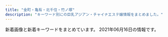 ```yaml
---
title: "金町・亀有・北千住・竹ノ塚"
description: "キーワード別にの巨乳アジアン・チャイナエステ嬢情報をまとめました。"
---
```


新着画像と新着キーワードをまとめています。
2021年06月16日の情報です。

<DmmAffiliateIns />
<KeywordTable
  shops={
    [
    {
        "keywords": {},
        "name": "\u7652\u3057\u306e\u5bb6",
        "station": "JR\u4e80\u6709\u99c5\u5317\u53e3",
        "img_links": [
            "http://www.maria0228.com/img/7.jpg",
            "http://www.maria0228.com/img/nana.jpg",
            "http://www.maria0228.com/img/3.jpg",
            "http://www.maria0228.com/img/danni.jpg",
            "http://www.maria0228.com/img/6.jpg",
            "http://www.maria0228.com/img/aya.jpg",
            "http://www.maria0228.com/img/yuri.jpg",
            "http://www.maria0228.com/img/ayumi.jpg",
            "http://www.maria0228.com/img/4.jpg",
            "http://www.maria0228.com/img/1.jpg",
            "http://www.maria0228.com/img/5.jpg",
            "http://www.maria0228.com/img/erika.jpg",
            "http://www.maria0228.com/img/mina.jpg",
            "http://www.maria0228.com/img/2.jpg"
        ],
        "url": "http://www.maria0228.com/"
    },
    {
        "station": "JR\u91d1\u753a\u99c5\u5317\u53e3",
        "img_links": [],
        "keywords": {},
        "name": "\u30e9\u30c3\u30b7\u30e5",
        "url": "https://lush.jpn.vin/"
    },
    {
        "station": "JR\u4e80\u6709\u99c5\u5357\u53e3",
        "img_links": [
            "https://renren.tyo.cm/images/sp_top.png",
            "https://renren.tyo.cm/images/link_nav04.jpg",
            "https://renren.tyo.cm/images/tit_new.png",
            "https://renren.tyo.cm/photos/sites/41/2021/05/2021052004155822.jpg",
            "https://renren.tyo.cm/images/side_tel.jpg",
            "https://renren.tyo.cm/photos/sites/41/2021/05/2021052004154256.jpg",
            "https://renren.tyo.cm/images/acc1.jpg",
            "https://renren.tyo.cm/images/link_nav02.jpg",
            "https://renren.tyo.cm/images/link_nav05.jpg",
            "https://renren.tyo.cm/images/top.png",
            "https://renren.tyo.cm/photos/sites/41/2021/05/2021052004153875.jpg",
            "https://renren.tyo.cm/images/acc2.jpg",
            "https://renren.tyo.cm/images/side_mobile.jpg",
            "https://renren.tyo.cm/images/acc3.jpg",
            "https://renren.tyo.cm/photos/sites/41/2021/05/202105200415347.jpg",
            "https://renren.tyo.cm/images/end.png",
            "https://renren.tyo.cm/photos/sites/41/2021/05/2021052004154611.jpg",
            "https://renren.tyo.cm/images/link_nav03.jpg",
            "https://renren.tyo.cm/images/staff01.png",
            "https://renren.tyo.cm/photos/sites/41/2021/05/2021052004155498.jpg",
            "https://renren.tyo.cm/images/staff02.png",
            "https://renren.tyo.cm/images/link_nav06.jpg",
            "https://renren.tyo.cm/images/tit_pick.png",
            "https://renren.tyo.cm/images/acc4.jpg",
            "https://renren.tyo.cm/photos/sites/41/2021/05/2021052004155091.jpg",
            "https://renren.tyo.cm/images/link_nav01.jpg",
            "https://renren.tyo.cm/images/acc5.jpg",
            "https://renren.tyo.cm/images/tit_link.png",
            "https://renren.tyo.cm/images/acc6.jpg"
        ],
        "keywords": {
            "88": 3,
            "E": 2,
            "D": 3,
            "C": 1,
            "85": 2,
            "83": 1,
            "86": 1,
            "F": 1
        },
        "url": "https://renren.tyo.cm/",
        "name": "Aroma RenRen"
    },
    {
        "img_links": [
            "http://e-luxury.work/images/news.jpg",
            "http://e-luxury.work/images/interior_t.jpg",
            "http://e-luxury.work/img/minami1.jpg",
            "http://e-luxury.work/images/int2.jpg",
            "http://e-luxury.work/images/sys.jpg",
            "http://e-luxury.work/images/4.jpg",
            "http://e-luxury.work/img/mimi1.jpg",
            "http://e-luxury.work/images/6.jpg",
            "http://e-luxury.work/images/mobile.jpg",
            "http://e-luxury.work/images/ta.jpg",
            "http://e-luxury.work/img/kayo1.jpg",
            "http://e-luxury.work/img/momoka1.jpg",
            "http://e-luxury.work/images/head.jpg",
            "http://e-luxury.work/images/7.jpg",
            "http://e-luxury.work/images/3.jpg",
            "http://e-luxury.work/img/mina1.jpg",
            "http://e-luxury.work/images/1.jpg",
            "http://e-luxury.work/images/tel.jpg",
            "http://e-luxury.work/images/b1.jpg",
            "http://e-luxury.work/images/staff_t.jpg",
            "http://e-luxury.work/img/kayo2.jpg",
            "http://e-luxury.work/images/5.jpg",
            "http://e-luxury.work/images/2.jpg",
            "http://e-luxury.work/img/eri1.jpg",
            "http://e-luxury.work/images/int1.jpg",
            "http://e-luxury.work/images/tt.jpg",
            "http://e-luxury.work/img/yuki1.jpg"
        ],
        "name": "Angel",
        "keywords": {},
        "url": "http://e-luxury.work/",
        "station": "\u7dbe\u702c\u99c5\u897f\u53e3"
    },
    {
        "keywords": {},
        "name": "\u611b",
        "url": "http://ayase-ai.jpest.net/",
        "img_links": [
            "http://ayase-ai.jpest.net/uploads//sites/33/2020/11/m-top02-1.jpg",
            "http://ayase-ai.jpest.net/uploads//sites/33/2020/11/g6-225x300.jpg",
            "http://ayase-ai.jpest.net/uploads//sites/33/2021/01/g1.jpg",
            "http://ayase-ai.jpest.net/uploads//sites/33/2020/12/r2-1.png",
            "http://ayase-ai.jpest.net/uploads//sites/33/2021/04/g1-225x300.jpg",
            "http://ayase-ai.jpest.net/uploads//sites/33/2020/12/main_bottom-1.png",
            "http://ayase-ai.jpest.net/uploads//sites/33/2020/12/main_bottom.png",
            "http://ayase-ai.jpest.net/uploads//sites/33/2020/11/g1.jpg",
            "http://ayase-ai.jpest.net/uploads//sites/33/2020/11/g5-225x300.jpg",
            "http://ayase-ai.jpest.net/uploads//sites/33/2020/12/re.jpg",
            "http://ayase-ai.jpest.net/uploads//sites/33/2020/11/g3-225x300.jpg",
            "http://ayase-ai.jpest.net/uploads//sites/33/2020/12/ma01-1.jpg",
            "http://ayase-ai.jpest.net/uploads//sites/33/2020/12/ss.png",
            "http://ayase-ai.jpest.net/uploads//sites/33/2020/12/r3-1.png",
            "http://ayase-ai.jpest.net/uploads//sites/33/2020/11/g4-225x300.jpg",
            "http://ayase-ai.jpest.net/uploads//sites/33/2020/12/mobile-1.jpg",
            "http://ayase-ai.jpest.net/uploads//sites/33/2020/11/g5.jpg",
            "http://ayase-ai.jpest.net/uploads//sites/33/2020/12/shishu-2.png",
            "http://ayase-ai.jpest.net/uploads//sites/33/2020/11/g2.jpg",
            "http://ayase-ai.jpest.net/uploads//sites/33/2020/11/g4.jpg",
            "http://ayase-ai.jpest.net/uploads//sites/33/2020/12/main_top.png",
            "http://ayase-ai.jpest.net/uploads//sites/33/2020/12/r4-1.png",
            "http://ayase-ai.jpest.net/uploads//sites/33/2020/11/g1-225x300.jpg",
            "http://ayase-ai.jpest.net/uploads//sites/33/2020/11/g6.jpg",
            "http://ayase-ai.jpest.net/uploads//sites/33/2020/12/r1.png",
            "http://ayase-ai.jpest.net/uploads//sites/33/2020/11/g2-225x300.jpg",
            "http://ayase-ai.jpest.net/uploads//sites/33/2020/12/main_top-1.png",
            "http://ayase-ai.jpest.net/uploads//sites/33/2021/01/g1-225x300.jpg",
            "http://ayase-ai.jpest.net/uploads//sites/33/2021/04/g1.jpg",
            "http://ayase-ai.jpest.net/uploads//sites/33/2020/11/g3.jpg"
        ],
        "station": "\u7dbe\u702c\u99c5\u6771\u53e3"
    },
    {
        "url": "http://esthe-aroma.xyz/",
        "name": "\u5927\u5bb6\u65cf",
        "keywords": {
            "86": 3,
            "87": 3
        },
        "img_links": [
            "http://esthe-aroma.xyz/images/blog_002.png",
            "http://esthe-aroma.xyz/images/esthe1.jpg",
            "http://esthe-aroma.xyz/images/main-sp.jpg",
            "http://esthe-aroma.xyz/images/esthe3.jpg",
            "http://esthe-aroma.xyz/images/acc.jpg",
            "http://esthe-aroma.xyz/images/cg01.jpg",
            "http://esthe-aroma.xyz/images/esthe2.jpg",
            "http://esthe-aroma.xyz/images/gallery.png",
            "http://esthe-aroma.xyz/images/staff.png",
            "http://esthe-aroma.xyz/images/home_002.png",
            "http://esthe-aroma.xyz/images/friend.png",
            "http://esthe-aroma.xyz/images/link.png",
            "http://esthe-aroma.xyz/images/main1.jpg",
            "http://esthe-aroma.xyz/images/cg02.jpg",
            "http://esthe-aroma.xyz/images/home.png",
            "http://esthe-aroma.xyz/images/header3.png",
            "http://esthe-aroma.xyz/images/acc1.jpg",
            "http://esthe-aroma.xyz/images/clear.png",
            "http://esthe-aroma.xyz/images/info.png"
        ],
        "station": "\u7af9\u30ce\u585a\u99c5\u6771\u53e3"
    },
    {
        "keywords": {
            "83": 1,
            "D": 4,
            "86": 3,
            "87": 1,
            "90": 1,
            "85": 3,
            "E": 2,
            "84": 1,
            "C": 2
        },
        "img_links": [
            "http://iris.este.work/int1.png",
            "http://iris.este.work/staff_t.jpg",
            "http://iris.este.work/2/uploadimg/1610606533.jpg",
            "http://iris.este.work/2/uploadimg/1604372331.jpg",
            "http://iris.este.work/2/uploadimg/1597642441.jpeg",
            "http://iris.este.work/2/uploadimg/1597806778.jpg",
            "http://iris.este.work/sys2.jpg",
            "http://iris.este.work/2/uploadimg/1587527512.jpg",
            "http://iris.este.work/2/uploadimg/1607661251.jpg",
            "http://iris.este.work/2/uploadimg/1591787978.jpg",
            "http://iris.este.work/2/uploadimg/1610606666.jpg",
            "http://iris.este.work/s1.png",
            "http://iris.este.work/sys1.jpg",
            "http://iris.este.work/2/uploadimg/1615527059.jpeg",
            "http://iris.este.work/news.jpg",
            "http://iris.este.work/head.jpg",
            "http://iris.este.work/2/uploadimg/1587527299.jpg"
        ],
        "station": "JR\u5317\u5343\u4f4f\u99c5\u6771\u53e3",
        "name": "IRIS \uff5e\u30a2\u30a4\u30ea\u30b9\uff5e",
        "url": "http://iris.este.work/"
    },
    {
        "name": "Spring-\u30b9\u30d7\u30ea\u30f3\u30b0-",
        "url": "http://spring02.est888.com/",
        "img_links": [
            "http://spring02.est888.com/css/staff/staff003-b.png",
            "http://spring02.est888.com/css/staff/staff01-a.png",
            "http://spring02.est888.com/css/staff/staff04-a.png",
            "http://spring02.est888.com/css/staff/staff005.png",
            "http://spring02.est888.com/css/staff/staff01-b.png",
            "http://spring02.est888.com/css/staff/staff01.png",
            "http://spring02.est888.com/css/staff/staff010-a.png",
            "http://spring02.est888.com/css/staff/staff12-b.png",
            "http://spring02.est888.com/css/staff/staff11-b.png",
            "http://spring02.est888.com/css/top02-left.png",
            "http://spring02.est888.com/css/staff/staff005-a.png",
            "http://spring02.est888.com/css/staff/staff09-a.png",
            "http://spring02.est888.com/css/staff/staff005-b.png",
            "http://spring02.est888.com/css/staff/staff04-b.png",
            "http://spring02.est888.com/css/nav/nav-002.png",
            "http://spring02.est888.com/css/nav/nav-005.png",
            "http://spring02.est888.com/css/top04.png",
            "http://spring02.est888.com/css/staff/staff03.png",
            "http://spring02.est888.com/css/tel.png",
            "http://spring02.est888.com/css/staff/staff12-a.png",
            "http://spring02.est888.com/css/nav/nav-006.png",
            "http://spring02.est888.com/css/nav/nav-001.png",
            "http://spring02.est888.com/css/nav/nav-004.png",
            "http://spring02.est888.com/css/staff/staff11-a.png",
            "http://spring02.est888.com/css/staff/staff010.png",
            "http://spring02.est888.com/css/staff/staff11.png",
            "http://spring02.est888.com/css/staff/staff12.png",
            "http://spring02.est888.com/css/staff/staff04.png",
            "http://spring02.est888.com/css/staff/staff09.png",
            "http://spring02.est888.com/css/staff/staff008-b.png",
            "http://spring02.est888.com/css/osusume01.png",
            "http://spring02.est888.com/css/nav/nav-003.png",
            "http://spring02.est888.com/css/staff/staff010-b.png",
            "http://spring02.est888.com/css/staff/staff03-a.png",
            "http://spring02.est888.com/css/staff/staff0008.png",
            "http://spring02.est888.com/css/staff/staff09-b.png",
            "http://spring02.est888.com/css/top003.png",
            "http://spring02.est888.com/css/top01.png"
        ],
        "station": "\u7dbe\u702c\u99c5\u897f\u53e3",
        "keywords": {
            "C": 4,
            "85": 3,
            "89": 1,
            "84": 1,
            "G": 1,
            "91": 1,
            "90": 3,
            "E": 2
        }
    },
    {
        "station": "JR\u4e80\u6709\u99c5\u5317\u53e3",
        "img_links": [
            "http://massage-esthe.red/images/slider/slide3.png",
            "http://massage-esthe.red/images/staff_images/sta3.jpg",
            "http://massage-esthe.red/images/r2.jpg",
            "http://massage-esthe.red/images/an_5_02.jpg",
            "http://massage-esthe.red/images/r7.jpg",
            "http://massage-esthe.red/images/an_1_01.jpg",
            "http://massage-esthe.red/images/slider/slide1s.png",
            "http://massage-esthe.red/images/slider/slide1.png",
            "http://massage-esthe.red/images/staff_images/st5.jpg",
            "http://massage-esthe.red/images/an_6_01.jpg",
            "http://massage-esthe.red/images/slider/slide3s.png",
            "http://massage-esthe.red/images/r6.jpg",
            "http://massage-esthe.red/images/staff_images/sta7.jpg",
            "http://massage-esthe.red/images/staff_images/st9.jpg",
            "http://massage-esthe.red/images/slider/slide4s.png",
            "http://massage-esthe.red/images/staff_images/sl.png",
            "http://massage-esthe.red/images/staff_images/sta6.jpg",
            "http://massage-esthe.red/images/staff_images/st1.jpg",
            "http://massage-esthe.red/images/staff_images/st6.jpg",
            "http://massage-esthe.red/images/an_6_02.jpg",
            "http://massage-esthe.red/images/an_2_01.jpg",
            "http://massage-esthe.red/images/no.png",
            "http://massage-esthe.red/images/e.jpg",
            "http://massage-esthe.red/images/staff_images/sta9.jpg",
            "http://massage-esthe.red/images/r5.jpg",
            "http://massage-esthe.red/images/an_1_02.jpg",
            "http://massage-esthe.red/images/an_3_01.jpg",
            "http://massage-esthe.red/images/r4.jpg",
            "http://massage-esthe.red/images/staff_images/st2.jpg",
            "http://massage-esthe.red/images/index-2.jpg",
            "http://massage-esthe.red/images/slider/slide2.png",
            "http://massage-esthe.red/images/slider/slide5.png",
            "http://massage-esthe.red/images/staff_images/st3.jpg",
            "http://massage-esthe.red/images/an_5_01.jpg",
            "http://massage-esthe.red/images/r3.jpg",
            "http://massage-esthe.red/images/slider/slide5s.png",
            "http://massage-esthe.red/images/staff_images/sta1.jpg",
            "http://massage-esthe.red/images/an_2_02.jpg",
            "http://massage-esthe.red/images/index-1.jpg",
            "http://massage-esthe.red/images/an_4_01.jpg",
            "http://massage-esthe.red/images/line1.jpg",
            "http://massage-esthe.red/images/staff_images/sta2.jpg",
            "http://massage-esthe.red/images/slider/slide2s.png",
            "http://massage-esthe.red/images/line.jpg",
            "http://massage-esthe.red/images/staff_images/sta5.jpg",
            "http://massage-esthe.red/images/an_4_02.jpg",
            "http://massage-esthe.red/images/staff_images/st4.jpg",
            "http://massage-esthe.red/images/qr.jpg",
            "http://massage-esthe.red/images/slider/slide4.png",
            "http://massage-esthe.red/images/fbb.jpg",
            "http://massage-esthe.red/images/an_3_02.jpg",
            "http://massage-esthe.red/images/staff_images/st7.jpg",
            "http://massage-esthe.red/images/staff_images/sta4.jpg"
        ],
        "keywords": {
            "D": 20,
            "C": 2,
            "86": 32
        },
        "url": "http://massage-esthe.red/",
        "name": "BODY RESORT"
    },
    {
        "name": "Angela \u30a2\u30f3\u30b8\u30a7\u30e9",
        "img_links": [
            "http://angela.esjp.xyz/images/newsbg.png",
            "http://angela.esjp.xyz/girl/5.jpg",
            "http://angela.esjp.xyz/images/mobile_bg.png",
            "http://angela.esjp.xyz/girl/3.jpg",
            "http://angela.esjp.xyz/girl/2.jpg",
            "http://angela.esjp.xyz/images/roomimg/photo01.jpg",
            "http://angela.esjp.xyz/images/staff_bg.png",
            "http://angela.esjp.xyz/images/pickup_line.png",
            "http://angela.esjp.xyz/girl/4.jpg",
            "http://angela.esjp.xyz/girl/1.jpg",
            "http://angela.esjp.xyz/girl/6.jpg",
            "http://angela.esjp.xyz/images/roomimg/photo02.jpg",
            "http://angela.esjp.xyz/images/tel_footer.png",
            "http://angela.esjp.xyz/images/nophotos.jpg",
            "http://angela.esjp.xyz/images/topbg.jpg"
        ],
        "station": "\u7dbe\u702c\u99c5\u6771\u53e3",
        "url": "http://angela.esjp.xyz/",
        "keywords": {}
    },
    {
        "keywords": {
            "86": 35,
            "87": 9,
            "D": 87,
            "85": 34,
            "84": 9
        },
        "station": "JR\u91d1\u753a\u99c5\u5317\u53e3",
        "url": "http://urara.tyo.cm/",
        "img_links": [
            "http://urara.tyo.cm/images/top.png",
            "http://urara.tyo.cm/images/slider03.png",
            "http://urara.tyo.cm/photos/sites/5/2021/06/2021060107130435.jpg",
            "http://urara.tyo.cm/images/link_nav01.png",
            "http://urara.tyo.cm/images/pagetop.png",
            "http://urara.tyo.cm/images/link_nav04.png",
            "http://urara.tyo.cm/photos/sites/5/2020/09/2020091508111353.jpg",
            "http://urara.tyo.cm/images/tit_staff01.png",
            "http://urara.tyo.cm/photos/sites/5/2020/07/2020072904152581.jpg",
            "http://urara.tyo.cm/images/slider02.png",
            "http://urara.tyo.cm/images/link_nav03.png",
            "http://urara.tyo.cm/images/link_nav06.png",
            "http://urara.tyo.cm/images/tit_info01.png",
            "http://urara.tyo.cm/photos/sites/5/2020/08/2020082101302071.jpg",
            "http://urara.tyo.cm/images/link_nav05.png",
            "http://urara.tyo.cm/photos/sites/5/2020/07/2020072904152438.jpg",
            "http://urara.tyo.cm/photos/sites/5/2020/11/2020112706272440.jpg",
            "http://urara.tyo.cm/photos/sites/5/2020/07/2020072904152474.jpg",
            "http://urara.tyo.cm/images/link_nav02.png",
            "http://urara.tyo.cm/images/tit_staff02.png",
            "http://urara.tyo.cm/photos/sites/5/2021/06/2021060107130367.jpg",
            "http://urara.tyo.cm/images/slider01.png",
            "http://urara.tyo.cm/images/ico02.png",
            "http://urara.tyo.cm/photos/sites/5/2020/07/2020072904152344.jpg",
            "http://urara.tyo.cm/images/tit_info02.png",
            "http://urara.tyo.cm/photos/sites/5/2021/02/2021021804210413.jpg",
            "http://urara.tyo.cm/images/bg_infotit.png"
        ],
        "name": "\u9e97"
    },
    {
        "keywords": {},
        "station": "\u7dbe\u702c\u99c5\u6771\u53e3",
        "url": "http://bananokoi.ies.bz/",
        "img_links": [],
        "name": "\u82b1\u306e\u604b"
    },
    {
        "name": "\u96c5",
        "keywords": {
            "88": 3,
            "86": 3,
            "D": 6
        },
        "station": "\u4e94\u53cd\u91ce\u99c5",
        "img_links": [
            "http://www.relax-miyabi.com/img/icon_tel.png",
            "http://www.relax-miyabi.com/img/slider/1.jpg",
            "http://www.relax-miyabi.com/img/glo_03_off.jpg",
            "http://www.relax-miyabi.com/files/019.jpg",
            "http://www.relax-miyabi.com/files/014-02.jpg",
            "http://www.relax-miyabi.com/img/slider/2.jpg",
            "http://www.relax-miyabi.com/files/014.jpg",
            "http://www.relax-miyabi.com/img/glo_05_off.jpg",
            "http://www.relax-miyabi.com/img/bnr-01_off.jpg",
            "http://www.relax-miyabi.com/img/bnr-02_off.jpg",
            "http://www.relax-miyabi.com/img/h4-top.jpg",
            "http://www.relax-miyabi.com/files/019-02.jpg",
            "http://www.relax-miyabi.com/img/top-course2_off.jpg",
            "http://www.relax-miyabi.com/files/019-03.jpg",
            "http://www.relax-miyabi.com/img/glo_02_off.jpg",
            "http://www.relax-miyabi.com/img/glo_01_off.jpg",
            "http://www.relax-miyabi.com/img/glo_06_off.jpg",
            "http://www.relax-miyabi.com/files/014-03.jpg",
            "http://www.relax-miyabi.com/img/glo_04_off.jpg",
            "http://www.relax-miyabi.com/img/top-h5R2.jpg",
            "http://www.relax-miyabi.com/img/top-h5R.jpg",
            "http://www.relax-miyabi.com/img/top-course_off.jpg",
            "http://www.relax-miyabi.com/img/footer-top_off.jpg",
            "http://www.relax-miyabi.com/img/slider/3.jpg"
        ],
        "url": "http://www.relax-miyabi.com/"
    },
    {
        "keywords": {},
        "name": "W\u30fb\u30db\u30ef\u30a4\u30c8",
        "url": "https://white.tyo.cm/",
        "img_links": [],
        "station": "JR\u4e80\u6709\u99c5\u5317\u53e3"
    },
    {
        "keywords": {},
        "url": "http://manzoku666.ests.jp/",
        "name": "\u82b1\u6d77",
        "img_links": [],
        "station": "JR\u4e80\u6709\u99c5\u5317\u53e3"
    },
    {
        "name": "Sakura",
        "url": "http://esthe-aroma.biz/",
        "station": "JR\u91d1\u753a\u99c5\u5317\u53e3",
        "img_links": [
            "http://esthe-aroma.biz/img/tr01.jpg",
            "http://esthe-aroma.biz/img/ff.jpg",
            "http://esthe-aroma.biz/img/cg05.jpg",
            "http://esthe-aroma.biz/img/m01.jpg",
            "http://esthe-aroma.biz/img/m05.jpg",
            "http://esthe-aroma.biz/img/m03a.jpg",
            "http://esthe-aroma.biz/img/m01a.jpg",
            "http://esthe-aroma.biz/img/syst.jpg",
            "http://esthe-aroma.biz/img/cg01.jpg",
            "http://esthe-aroma.biz/img/cg07.jpg",
            "http://esthe-aroma.biz/img/cg011.jpg",
            "http://esthe-aroma.biz/img/cg10.jpg",
            "http://esthe-aroma.biz/img/cg03.jpg",
            "http://esthe-aroma.biz/img/m06.jpg",
            "http://esthe-aroma.biz/img/cg04.jpg",
            "http://esthe-aroma.biz/img/m03.jpg",
            "http://esthe-aroma.biz/img/cg09.jpg",
            "http://esthe-aroma.biz/img/cg06.jpg",
            "http://esthe-aroma.biz/img/cg021.jpg",
            "http://esthe-aroma.biz/img/fla03.jpg",
            "http://esthe-aroma.biz/img/m02.jpg",
            "http://esthe-aroma.biz/img/acct.jpg",
            "http://esthe-aroma.biz/img/fla01.jpg",
            "http://esthe-aroma.biz/img/fla02.jpg",
            "http://esthe-aroma.biz/img/tr02.jpg",
            "http://esthe-aroma.biz/img/cg02.jpg",
            "http://esthe-aroma.biz/img/m05a.jpg",
            "http://esthe-aroma.biz/img/m02a.jpg",
            "http://esthe-aroma.biz/img/no.png",
            "http://esthe-aroma.biz/img/m04.jpg",
            "http://esthe-aroma.biz/img/stal.jpg",
            "http://esthe-aroma.biz/img/top.jpg",
            "http://esthe-aroma.biz/img/cg041.jpg",
            "http://esthe-aroma.biz/img/cg101.jpg"
        ],
        "keywords": {
            "D": 18,
            "86": 14,
            "88": 4
        }
    },
    {
        "name": "\u7f8e\u5802",
        "keywords": {},
        "station": "JR\u5317\u5343\u4f4f\u99c5\u6771\u53e3",
        "img_links": [
            "http://aroma-heal.com/img/t-t.jpg",
            "http://aroma-heal.com/img/t-r.jpg",
            "http://aroma-heal.com/img/sys1.png",
            "http://aroma-heal.com/img/adrs.jpg",
            "http://aroma-heal.com/img/sys4.png",
            "http://aroma-heal.com/img/info.jpg",
            "http://aroma-heal.com/img/sys2.png",
            "http://aroma-heal.com/img/botton.jpg",
            "http://aroma-heal.com/img/t-s.jpg",
            "http://aroma-heal.com/img/pc.jpg",
            "http://aroma-heal.com/img/tit.jpg",
            "http://aroma-heal.com/img/cam.jpg",
            "http://aroma-heal.com/img/add.jpg",
            "http://aroma-heal.com/img/tel.jpg",
            "http://aroma-heal.com/staff/mimi/01.jpg",
            "http://aroma-heal.com/staff/aoi/01.jpg",
            "http://aroma-heal.com/img/sys3.png",
            "http://aroma-heal.com/img/paypay.png",
            "http://aroma-heal.com/img/t-a.jpg",
            "http://aroma-heal.com/staff/yuki/01.jpg",
            "http://aroma-heal.com/img/pic.jpg",
            "http://aroma-heal.com/img/t-o.jpg",
            "http://aroma-heal.com/img/sysetc.png"
        ],
        "url": "http://aroma-heal.com/"
    },
    {
        "url": "http://www.hi-msg.com/tulip/",
        "name": "Tulip\uff5e\u30c1\u30e5\u30fc\u30ea\u30c3\u30d7",
        "keywords": {},
        "station": "JR\u5357\u5343\u4f4f\u99c5\u5357\u53e3",
        "img_links": []
    },
    {
        "url": "http://www.kenyoku.work/",
        "name": "\u5065\u6b32",
        "keywords": {},
        "station": "JR\u91d1\u753a\u99c5\u5317\u53e3",
        "img_links": [
            "http://www.kenyoku.work/img/risa1.jpg",
            "http://www.kenyoku.work/images/int2.png",
            "http://www.kenyoku.work/img/ami1.jpg",
            "http://www.kenyoku.work/images/1.jpg",
            "http://www.kenyoku.work/images/interior_t.jpg",
            "http://www.kenyoku.work/images/b1.jpg",
            "http://www.kenyoku.work/images/head.jpg",
            "http://www.kenyoku.work/img/hana1.jpg",
            "http://www.kenyoku.work/images/staff_t.jpg",
            "http://www.kenyoku.work/images/2.jpg",
            "http://www.kenyoku.work/img/miki1.jpg",
            "http://www.kenyoku.work/images/3.jpg",
            "http://www.kenyoku.work/images/int1.png",
            "http://www.kenyoku.work/images/info.png",
            "http://www.kenyoku.work/images/s1.png",
            "http://www.kenyoku.work/images/mobile.jpg",
            "http://www.kenyoku.work/images/news.jpg",
            "http://www.kenyoku.work/images/sys.jpg",
            "http://www.kenyoku.work/images/4.jpg",
            "http://www.kenyoku.work/images/b2.jpg"
        ]
    },
    {
        "url": "http://www.yurikago-massage.work/",
        "keywords": {
            "D": 14,
            "85": 8,
            "88": 4,
            "87": 4,
            "86": 6,
            "E": 4,
            "C": 15,
            "F": 4
        },
        "name": "\u3086\u308a\u304b\u3054",
        "img_links": [
            "http://www.yurikago-massage.work/img/st9.jpg",
            "http://www.yurikago-massage.work/img/sta8.jpg",
            "http://www.yurikago-massage.work/img/st12.jpg",
            "http://www.yurikago-massage.work/img/st8.jpg",
            "http://www.yurikago-massage.work/img/st6.jpg",
            "http://www.yurikago-massage.work/img/sta6.jpg",
            "http://www.yurikago-massage.work/img/sta13.jpg",
            "http://www.yurikago-massage.work/img/sta7.jpg",
            "http://www.yurikago-massage.work/img/mo.png",
            "http://www.yurikago-massage.work/img/sta9.jpg",
            "http://www.yurikago-massage.work/img/botton.jpg",
            "http://www.yurikago-massage.work/img/st10.jpg",
            "http://www.yurikago-massage.work/img/st13.jpg",
            "http://www.yurikago-massage.work/img/fla-2.jpg",
            "http://www.yurikago-massage.work/img/sta11.jpg",
            "http://www.yurikago-massage.work/img/nos.jpg",
            "http://www.yurikago-massage.work/img/st11.jpg",
            "http://www.yurikago-massage.work/img/fla-1.jpg",
            "http://www.yurikago-massage.work/img/sta10.jpg",
            "http://www.yurikago-massage.work/img/sta12.jpg",
            "http://www.yurikago-massage.work/img/st7.jpg",
            "http://www.yurikago-massage.work/img/st09.jpg"
        ],
        "station": "JR\u91d1\u753a\u99c5\u5317\u53e3"
    },
    {
        "station": "JR\u4e80\u6709\u99c5\u5317\u53e3",
        "keywords": {},
        "name": "\u30b5\u30e9\u30f3",
        "img_links": [],
        "url": "http://kenkohouse.com/"
    },
    {
        "keywords": {},
        "url": "http://kenkounoie-umejima.este88.com/",
        "name": "\u5065\u5eb7\u306e\u5bb6",
        "station": "\u6885\u5cf6\u99c5",
        "img_links": [
            "http://kenkounoie-umejima.este88.com/gals/emi1.jpg",
            "http://kenkounoie-umejima.este88.com/gals/mimi1.jpg",
            "http://kenkounoie-umejima.este88.com/gals/rika1.jpg",
            "http://kenkounoie-umejima.este88.com/images/img4.jpg",
            "http://kenkounoie-umejima.este88.com/gals/akane1.jpg",
            "http://kenkounoie-umejima.este88.com/images/acc2.jpg",
            "http://kenkounoie-umejima.este88.com/images/img2.jpg",
            "http://kenkounoie-umejima.este88.com/images/qr.jpg",
            "http://kenkounoie-umejima.este88.com/images/img1.jpg",
            "http://kenkounoie-umejima.este88.com/gals/risa1.jpg",
            "http://kenkounoie-umejima.este88.com/images/img3.jpg",
            "http://kenkounoie-umejima.este88.com/images/acc3.jpg",
            "http://kenkounoie-umejima.este88.com/images/info.png",
            "http://kenkounoie-umejima.este88.com/images/acc4.jpg",
            "http://kenkounoie-umejima.este88.com/i/sp02.jpg",
            "http://kenkounoie-umejima.este88.com/gals/kiki1.jpg",
            "http://kenkounoie-umejima.este88.com/images/acc1.jpg",
            "http://kenkounoie-umejima.este88.com/gals/ai1.jpg",
            "http://kenkounoie-umejima.este88.com/images/acc5.jpg"
        ]
    },
    {
        "img_links": [
            "http://iyasinobara.oks.bz/images/s_staff.jpg",
            "http://iyasinobara.oks.bz/photos/sites/36/2020/11/2020112101523963.jpg",
            "http://iyasinobara.oks.bz/images/s_news.jpg",
            "http://iyasinobara.oks.bz/images/room3.jpg",
            "http://iyasinobara.oks.bz/images/s_shedule.jpg",
            "http://iyasinobara.oks.bz/images/room2.jpg",
            "http://iyasinobara.oks.bz/photos/sites/36/2020/02/2020021401252254.jpg",
            "http://iyasinobara.oks.bz/images/room1.jpg",
            "http://iyasinobara.oks.bz/images/room4.jpg",
            "http://iyasinobara.oks.bz/images/top.jpg",
            "http://iyasinobara.oks.bz/photos/sites/36/2021/06/2021061008395550.jpg",
            "http://iyasinobara.oks.bz/images/mobile.jpg",
            "http://iyasinobara.oks.bz/photos/sites/36/2021/03/2021030303232197.jpg"
        ],
        "keywords": {
            "83": 4,
            "85": 4,
            "C": 12,
            "D": 8,
            "90": 4,
            "F": 4,
            "82": 4
        },
        "url": "http://iyasinobara.oks.bz/",
        "station": "JR\u91d1\u753a\u99c5\u5317\u53e3",
        "name": "\u7652\u3057\u306e\u8594\u8587"
    },
    {
        "img_links": [
            "https://bright.xyz.mn/photos/sites/10/2020/08/2020081003373252.jpg",
            "https://bright.xyz.mn/images/2.jpg",
            "https://bright.xyz.mn/photos/sites/10/2021/05/2021052101403735.jpg",
            "https://bright.xyz.mn/photos/sites/10/2021/05/2021052101451231.jpg",
            "https://bright.xyz.mn/photos/sites/10/2021/05/202105210145508-308x411.jpg",
            "https://bright.xyz.mn/images/s_face.jpg",
            "https://bright.xyz.mn/images/top.png",
            "https://bright.xyz.mn/images/staff_bj3.jpg",
            "https://bright.xyz.mn/images/end.png",
            "https://bright.xyz.mn/photos/sites/10/2020/07/2020072612030016.jpg",
            "https://bright.xyz.mn/images/mobile.jpg",
            "https://bright.xyz.mn/images/s_news.jpg",
            "https://bright.xyz.mn/photos/sites/10/2021/05/202105210145508.jpg",
            "https://bright.xyz.mn/images/line.png",
            "https://bright.xyz.mn/photos/sites/10/2020/07/202007261153576.jpg",
            "https://bright.xyz.mn/images/s_therapist.jpg",
            "https://bright.xyz.mn/images/1.jpg",
            "https://bright.xyz.mn/images/news_bj3.jpg",
            "https://bright.xyz.mn/photos/sites/10/2020/08/2020081003373131.jpg",
            "https://bright.xyz.mn/photos/sites/10/2021/05/2021052101403735-308x411.jpg",
            "https://bright.xyz.mn/photos/sites/10/2021/05/2021052101453282.jpg",
            "https://bright.xyz.mn/photos/sites/10/2020/01/2020010607464468.jpg",
            "https://bright.xyz.mn/images/new.jpg",
            "https://bright.xyz.mn/photos/sites/10/2020/07/2020072611535558.jpg",
            "https://bright.xyz.mn/images/s_link.jpg",
            "https://bright.xyz.mn/photos/sites/10/2021/05/2021052003325366.jpg",
            "https://bright.xyz.mn/photos/sites/10/2021/05/2021052101453282-308x411.jpg",
            "https://bright.xyz.mn/images/s_pick.png"
        ],
        "name": "Plaisir\u30fb\u30d7\u30ec\u30b8\u30fc\u30eb",
        "station": "JR\u4e80\u6709\u99c5\u5357\u53e3",
        "keywords": {
            "G": 28,
            "C": 1,
            "85": 28,
            "92": 13,
            "86": 14,
            "88": 28,
            "D": 43,
            "E": 44,
            "87": 14,
            "91": 14
        },
        "url": "https://bright.xyz.mn/"
    },
    {
        "img_links": [],
        "station": "\u897f\u65b0\u4e95\u99c5\u897f\u53e3",
        "url": "http://rakuen.ies.fun/",
        "keywords": {},
        "name": "\u7e01"
    },
    {
        "name": "Arzt spa\u30fb\u30a2\u30eb\u30c4\u30b9\u30d1",
        "station": "JR\u4e80\u6709\u99c5\u5357\u53e3",
        "keywords": {
            "E": 6,
            "88": 4,
            "90": 2,
            "87": 2,
            "D": 4,
            "83": 2
        },
        "url": "https://arzt-spa.iest.info/",
        "img_links": [
            "https://arzt-spa.iest.info/photos/sites/8/2021/05/2021052102083831.jpg",
            "https://arzt-spa.iest.info/photos/sites/8/2021/04/2021042909585676.jpg",
            "https://arzt-spa.iest.info/photos/sites/8/2021/05/2021052003571253.jpg",
            "https://arzt-spa.iest.info/images/end.jpg",
            "https://arzt-spa.iest.info/photos/sites/8/2021/05/2021051108091387.jpg",
            "https://arzt-spa.iest.info/images/bjs3.jpg",
            "https://arzt-spa.iest.info/images/link_line.jpg",
            "https://arzt-spa.iest.info/images/pick.jpg",
            "https://arzt-spa.iest.info/images/top.jpg",
            "https://arzt-spa.iest.info/images/girl_bt.jpg",
            "https://arzt-spa.iest.info/images/news.jpg",
            "https://arzt-spa.iest.info/photos/sites/8/2021/05/2021052102074914.jpg",
            "https://arzt-spa.iest.info/images/staff0.jpg",
            "https://arzt-spa.iest.info/images/staff_line.jpg",
            "https://arzt-spa.iest.info/images/mobile.jpg",
            "https://arzt-spa.iest.info/images/line1.jpg",
            "https://arzt-spa.iest.info/photos/sites/8/2021/04/202104290958056.jpg",
            "https://arzt-spa.iest.info/photos/sites/8/2021/05/2021052003571283.jpg"
        ]
    },
    {
        "name": "\u5922\u306e\u5bb6",
        "keywords": {
            "D": 2,
            "87": 1,
            "C": 10,
            "86": 1
        },
        "station": "\u7af9\u30ce\u585a\u99c5\u6771\u53e3",
        "img_links": [
            "http://kokoroan.jps.cm/photos/sites/31/2021/04/2021041913212572.jpg",
            "http://kokoroan.jps.cm/photos/sites/31/2021/04/2021041913212424.jpg",
            "http://kokoroan.jps.cm/images/ser2.jpg",
            "http://kokoroan.jps.cm/images/room1.jpg",
            "http://kokoroan.jps.cm/images/ser1.jpg",
            "http://kokoroan.jps.cm/images/girl-z1.jpg",
            "http://kokoroan.jps.cm/images/staff_line.jpg",
            "http://kokoroan.jps.cm/photos/sites/31/2021/03/2021032515025450.jpg",
            "http://kokoroan.jps.cm/images/room3.jpg",
            "http://kokoroan.jps.cm/images/ser5.jpg",
            "http://kokoroan.jps.cm/images/bj3.jpg",
            "http://kokoroan.jps.cm/images/ser4.jpg",
            "http://kokoroan.jps.cm/images/room2.jpg",
            "http://kokoroan.jps.cm/photos/sites/31/2021/03/2021032316410890.jpg",
            "http://kokoroan.jps.cm/images/ser3.jpg",
            "http://kokoroan.jps.cm/images/girl-z2.jpg",
            "http://kokoroan.jps.cm/photos/sites/31/2021/03/2021032515024847.jpg",
            "http://kokoroan.jps.cm/images/end.jpg",
            "http://kokoroan.jps.cm/images/service_line.jpg",
            "http://kokoroan.jps.cm/images/top.jpg",
            "http://kokoroan.jps.cm/images/room4.jpg",
            "http://kokoroan.jps.cm/images/mobile.jpg",
            "http://kokoroan.jps.cm/images/mobile2.jpg"
        ],
        "url": "http://kokoroan.jps.cm/"
    },
    {
        "station": "\u6885\u5cf6\u99c5",
        "keywords": {},
        "url": "http://relax-esthe.tokyo/",
        "img_links": [
            "http://relax-esthe.tokyo/css/top-left01.jpg",
            "http://relax-esthe.tokyo/css/staff/staff02.png",
            "http://relax-esthe.tokyo/css/staff/staff01.png",
            "http://relax-esthe.tokyo/css/m-top-right03.jpg",
            "http://relax-esthe.tokyo/css/m-right.jpg",
            "http://relax-esthe.tokyo/css/m-left.jpg",
            "http://relax-esthe.tokyo/css/m-top-right01.jpg",
            "http://relax-esthe.tokyo/css/m-yejiao.jpg",
            "http://relax-esthe.tokyo/css/m-top-right02.jpg",
            "http://relax-esthe.tokyo/css/m-top-right04.jpg",
            "http://relax-esthe.tokyo/css/staff/staff03.png",
            "http://relax-esthe.tokyo/css/staff/staff06.png",
            "http://relax-esthe.tokyo/images/call.png",
            "http://relax-esthe.tokyo/css/staff/staff0n.png",
            "http://relax-esthe.tokyo/css/staff/staff09.png",
            "http://relax-esthe.tokyo/css/staff/staff07.png",
            "http://relax-esthe.tokyo/css/m-top02.jpg",
            "http://relax-esthe.tokyo/css/m-head1.jpg",
            "http://relax-esthe.tokyo/css/staff/staff05.png"
        ],
        "name": "Amor-\u30a2\u30e2\u30fc\u30eb-"
    },
    {
        "keywords": {
            "C": 2,
            "84": 1,
            "D": 5
        },
        "station": "\u7dbe\u702c\u99c5\u6771\u53e3",
        "name": "\u4eba\u9b5a\u59eb",
        "img_links": [
            "http://ningyo-hime.com/staffPhoto/s20201230174356.jpg",
            "http://ningyo-hime.com/staffPhoto/s20201212112712.jpg",
            "http://ningyo-hime.com/staffPhoto/b20200626161755.jpg",
            "http://ningyo-hime.com/staffPhoto/b20201230174356.jpg",
            "http://ningyo-hime.com/uploadfiles/Image/campaignNingyoHimeCom2.jpg",
            "http://ningyo-hime.com/staffPhoto/s20200905132814.jpg",
            "http://ningyo-hime.com/js/sliderLine/slide_prev.png",
            "http://ningyo-hime.com/staffPhoto/b20200707192550.jpg",
            "http://ningyo-hime.com/staffPhoto/s20200707192550.jpg",
            "http://ningyo-hime.com/staffPhoto/s20200626161755.jpg",
            "http://ningyo-hime.com/staffPhoto/b20191003141511.jpg",
            "http://ningyo-hime.com/images/slider1/03.jpg",
            "http://ningyo-hime.com/staffPhoto/s20200630134438.jpg",
            "http://ningyo-hime.com/staffPhoto/b20200905132814.jpg",
            "http://ningyo-hime.com/staffPhoto/b20201212112712.jpg",
            "http://ningyo-hime.com/images/slider1/01.jpg",
            "http://ningyo-hime.com/images/gallery1.png",
            "http://ningyo-hime.com/staffPhoto/s20201101082513.jpg",
            "http://ningyo-hime.com/staffPhoto/s20201212104914.jpg",
            "http://ningyo-hime.com/js/sliderLine/slide_next.png",
            "http://ningyo-hime.com/staffPhoto/s20191003141511.jpg",
            "http://ningyo-hime.com/staffPhoto/b20201101082513.jpg",
            "http://ningyo-hime.com/images/mobile.jpg",
            "http://ningyo-hime.com/staffPhoto/b20200630134438.jpg",
            "http://ningyo-hime.com/staffPhoto/b20201212104914.jpg",
            "http://ningyo-hime.com/images/returnBtn.png"
        ],
        "url": "http://ningyo-hime.com/"
    },
    {
        "keywords": {},
        "img_links": [],
        "url": "https://heart-peace.business.site/",
        "name": "heart Peace \uff5e\u30cf\u30fc\u30c8\u30d4\u30fc\u30b9\uff5e",
        "station": "\u7dbe\u702c\u99c5"
    },
    {
        "name": "\u5236\u670d\u306e\u8a98\u60d1",
        "img_links": [
            "http://seifukulure.esnavi.work/massage1.png",
            "http://seifukulure.esnavi.work/biaoti.jpg",
            "http://seifukulure.esnavi.work/2/uploadimg/1623199012.jpeg",
            "http://seifukulure.esnavi.work/s_massage.png",
            "http://seifukulure.esnavi.work/2.png",
            "http://seifukulure.esnavi.work/top.png",
            "http://seifukulure.esnavi.work/2/uploadimg/1623198856.jpeg",
            "http://seifukulure.esnavi.work/news.png",
            "http://seifukulure.esnavi.work/2/uploadimg/1623199572.jpeg",
            "http://seifukulure.esnavi.work/1.png",
            "http://seifukulure.esnavi.work/nei_bj3.jpg",
            "http://seifukulure.esnavi.work/6.jpg",
            "http://seifukulure.esnavi.work/2/uploadimg/1623198943.jpeg",
            "http://seifukulure.esnavi.work/s_staff.png",
            "http://seifukulure.esnavi.work/nei3.jpg",
            "http://seifukulure.esnavi.work/nei5.jpg",
            "http://seifukulure.esnavi.work/2/uploadimg/1623199126.jpeg",
            "http://seifukulure.esnavi.work/2/uploadimg/1623199286.jpeg",
            "http://seifukulure.esnavi.work/int2.png",
            "http://seifukulure.esnavi.work/2/uploadimg/1623199458.jpeg",
            "http://seifukulure.esnavi.work/staff1.jpg"
        ],
        "url": "http://seifukulure.esnavi.work/",
        "keywords": {
            "88": 1,
            "86": 1,
            "85": 2,
            "89": 1,
            "90": 2
        },
        "station": "JR\u5317\u5343\u4f4f\u99c5\u897f\u53e3"
    },
    {
        "station": "JR\u4e80\u6709\u99c5\u5317\u53e3",
        "keywords": {
            "D": 2,
            "85": 2,
            "C": 1,
            "86": 1,
            "E": 2
        },
        "url": "https://besteste.com/",
        "img_links": [
            "https://besteste.com/staffPhoto/b20201223163111.jpg",
            "https://besteste.com/staffPhoto/s20201104202740.jpg",
            "https://besteste.com/staffPhoto/b20210427121106.jpg",
            "https://besteste.com/staffPhoto/b20201104202637.jpg",
            "https://besteste.com/images/returnBtn.png",
            "https://besteste.com/staffPhoto/s20201104201732.jpg",
            "https://besteste.com/staffPhoto/b20201104202740.jpg",
            "https://besteste.com/js/sliderLine/slide_next.png",
            "https://besteste.com/staffPhoto/b20210206174200.jpg",
            "https://besteste.com/staffPhoto/s20201104202509.jpg",
            "https://besteste.com/staffPhoto/b20210206174329.jpg",
            "https://besteste.com/images/mobile.jpg",
            "https://besteste.com/staffPhoto/b20201104202356.jpg",
            "https://besteste.com/staffPhoto/s20201104202024.jpg",
            "https://besteste.com/staffPhoto/b20210206174033.jpg",
            "https://besteste.com/staffPhoto/b20201104202509.jpg",
            "https://besteste.com/staffPhoto/b20201104202235.jpg",
            "https://besteste.com/staffPhoto/s20210206174033.jpg",
            "https://besteste.com/staffPhoto/s20201104202356.jpg",
            "https://besteste.com/staffPhoto/b20210427121331.jpg",
            "https://besteste.com/staffPhoto/b20201104201732.jpg",
            "https://besteste.com/staffPhoto/s20201104202235.jpg",
            "https://besteste.com/staffPhoto/s20210427120848.jpg",
            "https://besteste.com/staffPhoto/b20210427121216.jpg",
            "https://besteste.com/images/slider1/03.jpg",
            "https://besteste.com/staffPhoto/s20210427121106.jpg",
            "https://besteste.com/staffPhoto/s20210427121216.jpg",
            "https://besteste.com/staffPhoto/s20201104202122.jpg",
            "https://besteste.com/staffPhoto/s20210427121000.jpg",
            "https://besteste.com/staffPhoto/s20201223163111.jpg",
            "https://besteste.com/staffPhoto/b20210206174605.jpg",
            "https://besteste.com/staffPhoto/b20210206174451.jpg",
            "https://besteste.com/staffPhoto/s20201104202637.jpg",
            "https://besteste.com/js/sliderLine/slide_prev.png",
            "https://besteste.com/images/slider1/01.jpg",
            "https://besteste.com/staffPhoto/s20210427121331.jpg",
            "https://besteste.com/staffPhoto/b20201104202024.jpg",
            "https://besteste.com/staffPhoto/b20201104202122.jpg",
            "https://besteste.com/staffPhoto/b20210427121000.jpg",
            "https://besteste.com/staffPhoto/b20210427120848.jpg"
        ],
        "name": "\u685c"
    },
    {
        "station": "JR\u4e80\u6709\u99c5\u5317\u53e3",
        "keywords": {
            "D": 12,
            "86": 4,
            "87": 8,
            "C": 13
        },
        "name": "\u30e9\u30c3\u30ad\u30fc\u30b9\u30bf\u30fc",
        "url": "http://www.luckystar.esturl.com/",
        "img_links": [
            "http://www.luckystar.esturl.com/images/slider/1.jpg",
            "http://www.luckystar.esturl.com/files/003-03.jpg",
            "http://www.luckystar.esturl.com/files/002.jpg",
            "http://www.luckystar.esturl.com/files/002-03.jpg",
            "http://www.luckystar.esturl.com/img/ttl_news.png",
            "http://www.luckystar.esturl.com/img/ttl_info.png",
            "http://www.luckystar.esturl.com/img/goback.jpg",
            "http://www.luckystar.esturl.com/img/pickup.jpg",
            "http://www.luckystar.esturl.com/files/002-02.jpg",
            "http://www.luckystar.esturl.com/images/slider/2.jpg",
            "http://www.luckystar.esturl.com/files/006.jpg",
            "http://www.luckystar.esturl.com/files/007.jpg",
            "http://www.luckystar.esturl.com/files/007-02.jpg",
            "http://www.luckystar.esturl.com/files/001-02.jpg",
            "http://www.luckystar.esturl.com/files/007-03.jpg",
            "http://www.luckystar.esturl.com/img/tel.png",
            "http://www.luckystar.esturl.com/files/001-03.jpg",
            "http://www.luckystar.esturl.com/files/003.jpg",
            "http://www.luckystar.esturl.com/files/006-02.jpg",
            "http://www.luckystar.esturl.com/img/btn_blog.png",
            "http://www.luckystar.esturl.com/files/001.jpg",
            "http://www.luckystar.esturl.com/files/003-02.jpg",
            "http://www.luckystar.esturl.com/files/005-03.jpg",
            "http://www.luckystar.esturl.com/files/005.jpg",
            "http://www.luckystar.esturl.com/files/006-03.jpg",
            "http://www.luckystar.esturl.com/files/005-02.jpg",
            "http://www.luckystar.esturl.com/images/slider/3.jpg"
        ]
    },
    {
        "keywords": {
            "C": 3,
            "89": 1,
            "91": 1,
            "85": 2,
            "D": 3,
            "90": 5,
            "E": 1,
            "84": 1
        },
        "url": "http://spring.est888.com/",
        "img_links": [
            "http://spring.est888.com/css/staff/staff012-b.png",
            "http://spring.est888.com/css/nav/nav-003.png",
            "http://spring.est888.com/css/staff/staff13-a.png",
            "http://spring.est888.com/css/nav/nav-001.png",
            "http://spring.est888.com/css/staff/staff16-a.png",
            "http://spring.est888.com/css/staff/staff001-a.png",
            "http://spring.est888.com/css/staff/staff0005-b.png",
            "http://spring.est888.com/css/staff/staff14-a.png",
            "http://spring.est888.com/css/top001.png",
            "http://spring.est888.com/css/staff/staff11-b.png",
            "http://spring.est888.com/css/staff/staff012-a.png",
            "http://spring.est888.com/css/nav/nav-005.png",
            "http://spring.est888.com/css/staff/staff012.png",
            "http://spring.est888.com/css/staff/staff16-b.png",
            "http://spring.est888.com/css/staff/staff0005-a.png",
            "http://spring.est888.com/css/staff/staff001.png",
            "http://spring.est888.com/css/staff/staff004.png",
            "http://spring.est888.com/css/staff/staff17.png",
            "http://spring.est888.com/css/staff/staff14-b.png",
            "http://spring.est888.com/css/top0000000003.jpg",
            "http://spring.est888.com/css/nav/nav-002.png",
            "http://spring.est888.com/css/staff/staff001-b.png",
            "http://spring.est888.com/css/staff/staff0005.png",
            "http://spring.est888.com/css/staff/staff004-b.png",
            "http://spring.est888.com/css/staff/staff010-a.png",
            "http://spring.est888.com/css/staff/staff17-a.png",
            "http://spring.est888.com/css/nav/nav-006.png",
            "http://spring.est888.com/css/staff/staff11-a.png",
            "http://spring.est888.com/css/staff/staff17-b.png",
            "http://spring.est888.com/css/staff/staff004-a.png",
            "http://spring.est888.com/css/staff/staff010.png",
            "http://spring.est888.com/css/staff/staff14.png",
            "http://spring.est888.com/css/staff/staff0010-b.png",
            "http://spring.est888.com/css/staff/staff11.png",
            "http://spring.est888.com/css/nav/nav-004.png",
            "http://spring.est888.com/css/tel.png",
            "http://spring.est888.com/css/staff/staff13.png",
            "http://spring.est888.com/css/staff/staff16.png"
        ],
        "name": "Spring \uff5e\u30b9\u30d7\u30ea\u30f3\u30b0\uff5e",
        "station": "JR\u91d1\u753a\u99c5\u5317\u53e3"
    },
    {
        "url": "http://esthe-massage.pink/",
        "name": "\u96c5",
        "station": "JR\u91d1\u753a\u99c5\u5317\u53e3",
        "img_links": [
            "http://esthe-massage.pink/images/tb1.png",
            "http://esthe-massage.pink/images/mobile.jpg",
            "http://esthe-massage.pink/images/tb.png",
            "http://esthe-massage.pink/images/newface.jpg",
            "http://esthe-massage.pink/sp/images/tel.png",
            "http://esthe-massage.pink/images/cg9.jpg",
            "http://esthe-massage.pink/images/top.png",
            "http://esthe-massage.pink/images/news.jpg",
            "http://esthe-massage.pink/images/cg3.jpg",
            "http://esthe-massage.pink/images/cg2.jpg",
            "http://esthe-massage.pink/sp/images/teline.png",
            "http://esthe-massage.pink/images/staff_s.jpg",
            "http://esthe-massage.pink/images/cg7.jpg",
            "http://esthe-massage.pink/images/cg1.jpg",
            "http://esthe-massage.pink/images/staff_tit.jpg",
            "http://esthe-massage.pink/sp/images/cg2.jpg",
            "http://esthe-massage.pink/images/cg6.jpg",
            "http://esthe-massage.pink/sp/images/cg3.jpg",
            "http://esthe-massage.pink/images/mobile1.jpg",
            "http://esthe-massage.pink/images/aboutus.jpg",
            "http://esthe-massage.pink/images/bb.png",
            "http://esthe-massage.pink/sp/images/cg7.jpg",
            "http://esthe-massage.pink/sp/images/telb.png",
            "http://esthe-massage.pink/sp/images/cg9.jpg",
            "http://esthe-massage.pink/sp/images/cg1.jpg",
            "http://esthe-massage.pink/images/pick.jpg",
            "http://esthe-massage.pink/sp/images/top-img01.png",
            "http://esthe-massage.pink/images/compaign.jpg",
            "http://esthe-massage.pink/images/line2.jpg",
            "http://esthe-massage.pink/sp/images/cg6.jpg",
            "http://esthe-massage.pink/images/line.jpg",
            "http://esthe-massage.pink/images/end3.png"
        ],
        "keywords": {
            "D": 6
        }
    },
    {
        "name": "\u6cc9\u30fb\u3044\u305a\u307f",
        "keywords": {
            "E": 2,
            "D": 1
        },
        "station": "\u5317\u5343\u4f4f\u99c5\u6771\u53e3",
        "url": "https://moon-love.info/",
        "img_links": [
            "https://moon-love.info/js/sliderLine/slide_prev.png",
            "https://moon-love.info/uploadfiles/Image/image.png",
            "https://moon-love.info/images/noImg.jpg",
            "https://moon-love.info/uploadfiles/images/campaignIyasiHealCom.jpg",
            "https://moon-love.info/images/gallery1.png",
            "https://moon-love.info/images/slider1/01.jpg",
            "https://moon-love.info/images/mobile.jpg",
            "https://moon-love.info/staffPhoto/b20200527170611.jpg",
            "https://moon-love.info/staffPhoto/s20200711151214.jpg",
            "https://moon-love.info/staffPhoto/s20200527170611.jpg",
            "https://moon-love.info/js/sliderLine/slide_next.png",
            "https://moon-love.info/images/slider1/03.jpg",
            "https://moon-love.info/staffPhoto/b20200711151214.jpg",
            "https://moon-love.info/images/slider1/02.jpg",
            "https://moon-love.info/images/returnBtn.png"
        ]
    },
    {
        "url": "http://koi.rankuens.com/",
        "img_links": [
            "http://koi.rankuens.com/css/top005.jpg",
            "http://koi.rankuens.com/css/nav/nav05.jpg",
            "http://koi.rankuens.com/css/nav/nav01.jpg",
            "http://koi.rankuens.com/css/nav/nav03.jpg",
            "http://koi.rankuens.com/css/head03.jpg",
            "http://koi.rankuens.com/css/staff/staff00006.jpg",
            "http://koi.rankuens.com/css/staff/staff11-b.jpg",
            "http://koi.rankuens.com/css/staff/staff00005.jpg",
            "http://koi.rankuens.com/css/staff/staff08.jpg",
            "http://koi.rankuens.com/css/left.jpg",
            "http://koi.rankuens.com/css/nav/nav04.jpg",
            "http://koi.rankuens.com/css/right.jpg",
            "http://koi.rankuens.com/css/staff/staff09.jpg",
            "http://koi.rankuens.com/css/top004.jpg",
            "http://koi.rankuens.com/css/staff/staff11-a.jpg",
            "http://koi.rankuens.com/css/nav/nav02.jpg",
            "http://koi.rankuens.com/css/staff/staff10.jpg",
            "http://koi.rankuens.com/css/nav/nav06.jpg",
            "http://koi.rankuens.com/css/top00000001.jpg"
        ],
        "station": "JR\u4e80\u6709\u99c5\u5357\u53e3",
        "keywords": {
            "87": 2,
            "86": 2,
            "E": 2,
            "D": 4,
            "89": 2
        },
        "name": "\u604b\u4eba\u697d\u5712"
    },
    {
        "station": "\u7dbe\u702c\u99c5\u6771\u53e3",
        "url": "http://youfirstesthe.com/",
        "keywords": {
            "\u30bb\u30af\u30b7\u30fc": 4,
            "G": 5
        },
        "img_links": [
            "http://youfirstesthe.com/upload/girl/img03/img1_0020.jpg",
            "http://youfirstesthe.com/upload/girl/img02/img1_0016.jpg",
            "http://youfirstesthe.com/images/common/main_txt_corona.jpg",
            "http://youfirstesthe.com/upload/girl/img02/img1_0027.jpg",
            "http://youfirstesthe.com/upload/girl/img02/img1_0028.jpg",
            "http://youfirstesthe.com/upload/girl/img03/img3_0020.jpg",
            "http://youfirstesthe.com/upload/girl/img03/img1_0004.jpg",
            "http://youfirstesthe.com/upload/girl/img03/img1_0003.jpg",
            "http://youfirstesthe.com/upload/girl/img03/img1_0021.jpg",
            "http://youfirstesthe.com/upload/board/img_1616074420.jpg",
            "http://youfirstesthe.com/upload/girl/img03/img1_0007.jpg",
            "http://youfirstesthe.com/upload/girl/img03/img1_0015.jpg",
            "http://youfirstesthe.com/upload/board/img_1600470945.jpg",
            "http://youfirstesthe.com/images/common/tel.png",
            "http://youfirstesthe.com/upload/girl/img03/img2_0029.jpg",
            "http://youfirstesthe.com/upload/girl/img03/img3_0008.jpg",
            "http://youfirstesthe.com/upload/girl/img03/img2_0020.jpg",
            "http://youfirstesthe.com/upload/girl/img03/img4_0008.jpg",
            "http://youfirstesthe.com/upload/girl/img03/img2_0028.jpg",
            "http://youfirstesthe.com/upload/girl/img02/img1_0015.jpg",
            "http://youfirstesthe.com/upload/girl/img03/img1_0029.jpg",
            "http://youfirstesthe.com/upload/girl/img02/img1_0021.jpg",
            "http://youfirstesthe.com/upload/girl/img02/img1_0014.jpg",
            "http://youfirstesthe.com/upload/girl/img03/img2_0016.jpg",
            "http://youfirstesthe.com/images/top/ranking03.png",
            "http://youfirstesthe.com/upload/girl/img03/img1_0028.jpg",
            "http://youfirstesthe.com/images/top/ranking02.png",
            "http://youfirstesthe.com/upload/girl/img02/img1_0008.jpg",
            "http://youfirstesthe.com/upload/board/img_1558501433.jpg",
            "http://youfirstesthe.com/upload/girl/img03/img1_0016.jpg",
            "http://youfirstesthe.com/upload/board/img_1616074473.jpg",
            "http://youfirstesthe.com/upload/girl/img03/img1_0014.jpg",
            "http://youfirstesthe.com/upload/girl/img03/img1_0026.jpg",
            "http://youfirstesthe.com/upload/girl/img03/img1_0019.jpg",
            "http://youfirstesthe.com/upload/girl/img02/img1_0026.jpg",
            "http://youfirstesthe.com/upload/girl/img02/img1_0007.jpg",
            "http://youfirstesthe.com/images/top/ranking01.png",
            "http://youfirstesthe.com/upload/girl/img03/img3_0007.jpg",
            "http://youfirstesthe.com/upload/girl/img03/img5_0008.jpg",
            "http://youfirstesthe.com/upload/girl/img03/img2_0003.jpg",
            "http://youfirstesthe.com/upload/board/img_1555924960.jpg",
            "http://youfirstesthe.com/upload/board/img_1601452249.jpg",
            "http://youfirstesthe.com/images/top/news.png",
            "http://youfirstesthe.com/upload/girl/img02/img1_0020.jpg",
            "http://youfirstesthe.com/upload/girl/img03/img2_0019.jpg",
            "http://youfirstesthe.com/upload/girl/img03/img2_0007.jpg",
            "http://youfirstesthe.com/upload/girl/img02/img1_0003.jpg",
            "http://youfirstesthe.com/upload/girl/img03/img2_0014.jpg",
            "http://youfirstesthe.com/upload/girl/img03/img4_0007.jpg",
            "http://youfirstesthe.com/upload/girl/img03/img3_0003.jpg",
            "http://youfirstesthe.com/upload/girl/img02/img1_0029.jpg",
            "http://youfirstesthe.com/upload/girl/img02/img1_0004.jpg",
            "http://youfirstesthe.com/upload/girl/img03/img1_0027.jpg",
            "http://youfirstesthe.com/upload/girl/img02/img1_0019.jpg",
            "http://youfirstesthe.com/images/top/list_btn.png",
            "http://youfirstesthe.com/upload/girl/img03/img1_0008.jpg",
            "http://youfirstesthe.com/upload/girl/img03/img2_0008.jpg",
            "http://youfirstesthe.com/images/top/pickup_box.png"
        ],
        "name": "You First*\u30e6\u30fc\u30d5\u30a1\u30fc\u30b9\u30c8"
    },
    {
        "keywords": {
            "87": 2,
            "89": 1,
            "D": 1,
            "C": 2
        },
        "name": "\u697d",
        "img_links": [
            "http://raku.est888.com/css/nav/nav-002.jpg",
            "http://raku.est888.com/css/staff/staff0002-a.png",
            "http://raku.est888.com/css/staff/staff01-a.png",
            "http://raku.est888.com/css/cam00001.jpg",
            "http://raku.est888.com/css/staff/staff00001-a.png",
            "http://raku.est888.com/css/top02-left.png",
            "http://raku.est888.com/css/nav/nav-004.jpg",
            "http://raku.est888.com/css/nav/nav-001.jpg",
            "http://raku.est888.com/css/osusume001.jpg",
            "http://raku.est888.com/css/nav/nav-003.jpg",
            "http://raku.est888.com/css/nav/nav-006.jpg",
            "http://raku.est888.com/css/tel.png",
            "http://raku.est888.com/css/nav/nav-005.jpg"
        ],
        "station": "JR\u91d1\u753a\u99c5\u5317\u53e3",
        "url": "http://raku.est888.com/"
    },
    {
        "name": "\u541b\u5b89",
        "keywords": {},
        "station": "\u5800\u5207\u83d6\u84b2\u5712\u99c5",
        "img_links": [
            "https://image.jimcdn.com/app/cms/image/transf/none/path/s491738307dab8ed0/image/i5806f8c0fbbca598/version/1417614009/image.jpg",
            "https://image.jimcdn.com/app/cms/image/transf/dimension=210x1024:format=jpg/path/s491738307dab8ed0/image/i16322469d316d7dd/version/1622963544/image.jpg",
            "https://image.jimcdn.com/app/cms/image/transf/none/path/s491738307dab8ed0/image/iba7a970dbc047ea1/version/1622963325/image.jpg",
            "https://image.jimcdn.com/app/cms/image/transf/dimension=960x1024:format=jpg/path/s491738307dab8ed0/image/i8114f4be25f79eef/version/1622963495/image.jpg",
            "https://image.jimcdn.com/app/cms/image/transf/dimension=1080x1024:format=jpg/path/s491738307dab8ed0/image/i0ab0a1b77accb1c7/version/1622889641/image.jpg",
            "https://image.jimcdn.com/app/cms/image/transf/dimension=1080x1024:format=jpg/path/s491738307dab8ed0/image/ie54739bfe4411825/version/1621849495/image.jpg"
        ],
        "url": "https://kungangm.jimdofree.com/"
    }
]
}
/>
<DmmAffiliateScript />
